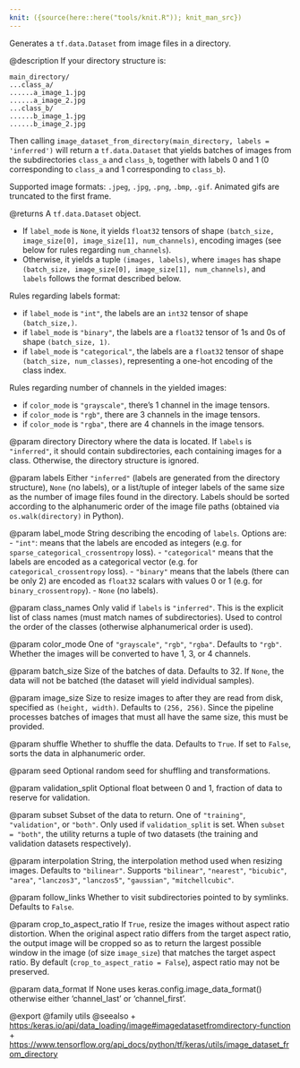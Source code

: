 ```yaml
---
knit: ({source(here::here("tools/knit.R")); knit_man_src})
---
```

Generates a `tf.data.Dataset` from image files in a directory.

@description
If your directory structure is:

```
main_directory/
...class_a/
......a_image_1.jpg
......a_image_2.jpg
...class_b/
......b_image_1.jpg
......b_image_2.jpg
```

Then calling `image_dataset_from_directory(main_directory,
labels = 'inferred')` will return a `tf.data.Dataset` that yields batches of
images from the subdirectories `class_a` and `class_b`, together with labels
0 and 1 (0 corresponding to `class_a` and 1 corresponding to `class_b`).

Supported image formats: `.jpeg`, `.jpg`, `.png`, `.bmp`, `.gif`.
Animated gifs are truncated to the first frame.

@returns
A `tf.data.Dataset` object.

- If `label_mode` is `None`, it yields `float32` tensors of shape
    `(batch_size, image_size[0], image_size[1], num_channels)`,
    encoding images (see below for rules regarding `num_channels`).
- Otherwise, it yields a tuple `(images, labels)`, where `images` has
    shape `(batch_size, image_size[0], image_size[1], num_channels)`,
    and `labels` follows the format described below.

Rules regarding labels format:

- if `label_mode` is `"int"`, the labels are an `int32` tensor of shape
    `(batch_size,)`.
- if `label_mode` is `"binary"`, the labels are a `float32` tensor of
    1s and 0s of shape `(batch_size, 1)`.
- if `label_mode` is `"categorical"`, the labels are a `float32` tensor
    of shape `(batch_size, num_classes)`, representing a one-hot
    encoding of the class index.

Rules regarding number of channels in the yielded images:

- if `color_mode` is `"grayscale"`,
    there's 1 channel in the image tensors.
- if `color_mode` is `"rgb"`,
    there are 3 channels in the image tensors.
- if `color_mode` is `"rgba"`,
    there are 4 channels in the image tensors.

@param directory
Directory where the data is located.
If `labels` is `"inferred"`, it should contain
subdirectories, each containing images for a class.
Otherwise, the directory structure is ignored.

@param labels
Either `"inferred"`
(labels are generated from the directory structure),
`None` (no labels),
or a list/tuple of integer labels of the same size as the number of
image files found in the directory. Labels should be sorted
according to the alphanumeric order of the image file paths
(obtained via `os.walk(directory)` in Python).

@param label_mode
String describing the encoding of `labels`. Options are:
- `"int"`: means that the labels are encoded as integers
    (e.g. for `sparse_categorical_crossentropy` loss).
- `"categorical"` means that the labels are
    encoded as a categorical vector
    (e.g. for `categorical_crossentropy` loss).
- `"binary"` means that the labels (there can be only 2)
    are encoded as `float32` scalars with values 0 or 1
    (e.g. for `binary_crossentropy`).
- `None` (no labels).

@param class_names
Only valid if `labels` is `"inferred"`.
This is the explicit list of class names
(must match names of subdirectories). Used to control the order
of the classes (otherwise alphanumerical order is used).

@param color_mode
One of `"grayscale"`, `"rgb"`, `"rgba"`.
Defaults to `"rgb"`. Whether the images will be converted to
have 1, 3, or 4 channels.

@param batch_size
Size of the batches of data. Defaults to 32.
If `None`, the data will not be batched
(the dataset will yield individual samples).

@param image_size
Size to resize images to after they are read from disk,
specified as `(height, width)`. Defaults to `(256, 256)`.
Since the pipeline processes batches of images that must all have
the same size, this must be provided.

@param shuffle
Whether to shuffle the data. Defaults to `True`.
If set to `False`, sorts the data in alphanumeric order.

@param seed
Optional random seed for shuffling and transformations.

@param validation_split
Optional float between 0 and 1,
fraction of data to reserve for validation.

@param subset
Subset of the data to return.
One of `"training"`, `"validation"`, or `"both"`.
Only used if `validation_split` is set.
When `subset = "both"`, the utility returns a tuple of two datasets
(the training and validation datasets respectively).

@param interpolation
String, the interpolation method used when
resizing images. Defaults to `"bilinear"`.
Supports `"bilinear"`, `"nearest"`, `"bicubic"`, `"area"`,
`"lanczos3"`, `"lanczos5"`, `"gaussian"`, `"mitchellcubic"`.

@param follow_links
Whether to visit subdirectories pointed to by symlinks.
Defaults to `False`.

@param crop_to_aspect_ratio
If `True`, resize the images without aspect
ratio distortion. When the original aspect ratio differs from the
target aspect ratio, the output image will be cropped so as to
return the largest possible window in the image
(of size `image_size`) that matches the target aspect ratio. By
default (`crop_to_aspect_ratio = False`), aspect ratio may not be
preserved.

@param data_format
If None uses keras.config.image_data_format()
otherwise either 'channel_last' or 'channel_first'.

@export
@family utils
@seealso
+ <https:/keras.io/api/data_loading/image#imagedatasetfromdirectory-function>
+ <https://www.tensorflow.org/api_docs/python/tf/keras/utils/image_dataset_from_directory>
